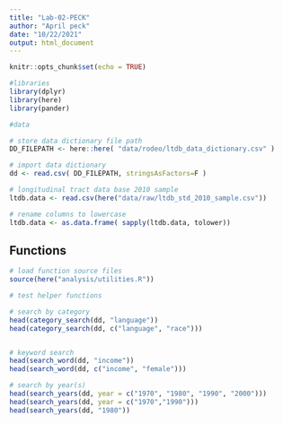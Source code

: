 ```yaml
---
title: "Lab-02-PECK"
author: "April peck"
date: "10/22/2021"
output: html_document
---
```


```r
knitr::opts_chunk$set(echo = TRUE)
```

```r
#libraries
library(dplyr)
library(here)
library(pander)
```



```r

#data

# store data dictionary file path
DD_FILEPATH <- here::here( "data/rodeo/ltdb_data_dictionary.csv" )

# import data dictionary
dd <- read.csv( DD_FILEPATH, stringsAsFactors=F )

# longitudinal tract data base 2010 sample
ltdb.data <- read.csv(here("data/raw/ltdb_std_2010_sample.csv"))

# rename columns to lowercase
ltdb.data <- as.data.frame( sapply(ltdb.data, tolower))
```


## Functions
```r
# load function source files
source(here("analysis/utilities.R"))
```

```r
# test helper functions

# search by category
head(category_search(dd, "language"))
head(category_search(dd, c("language", "race")))


# keyword search
head(search_word(dd, "income"))
head(search_word(dd, c("income", "female")))

# search by year(s)
head(search_years(dd, year = c("1970", "1980", "1990", "2000")))
head(search_years(dd, year = c("1970","1990")))
head(search_years(dd, "1980"))
```

